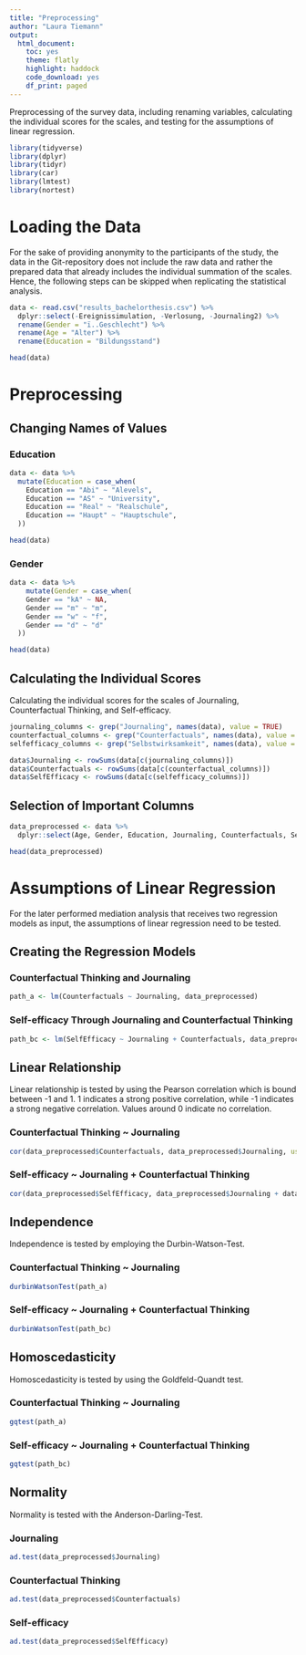 ---
title: "Preprocessing"
author: "Laura Tiemann"
output:
  html_document:
    toc: yes
    theme: flatly
    highlight: haddock
    code_download: yes
    df_print: paged
---

Preprocessing of the survey data, including renaming variables, calculating the individual scores for the scales, and testing for the assumptions of linear regression.


```{r, warning=FALSE, message=FALSE}
library(tidyverse)
library(dplyr)
library(tidyr)
library(car)
library(lmtest)
library(nortest)
```

# Loading the Data
For the sake of providing anonymity to the participants of the study, the data in the Git-repository does not include the raw data and rather the prepared data that already includes the individual summation of the scales. 
Hence, the following steps can be skipped when replicating the statistical analysis.

```{r}
data <- read.csv("results_bachelorthesis.csv") %>% 
  dplyr::select(-Ereignissimulation, -Verlosung, -Journaling2) %>% 
  rename(Gender = "ï..Geschlecht") %>% 
  rename(Age = "Alter") %>% 
  rename(Education = "Bildungsstand") 

head(data)

```
# Preprocessing

## Changing Names of Values {.tabset}

### Education 

```{r}
data <- data %>% 
  mutate(Education = case_when(
    Education == "Abi" ~ "Alevels",
    Education == "AS" ~ "University",
    Education == "Real" ~ "Realschule",
    Education == "Haupt" ~ "Hauptschule",
  )) 

head(data)

```

### Gender

```{r}
data <- data %>% 
    mutate(Gender = case_when(
    Gender == "kA" ~ NA,
    Gender == "m" ~ "m",
    Gender == "w" ~ "f",
    Gender == "d" ~ "d"
  ))

head(data)
```

## Calculating the Individual Scores

Calculating the individual scores for the scales of Journaling, Counterfactual Thinking, and Self-efficacy. 

```{r}
journaling_columns <- grep("Journaling", names(data), value = TRUE)
counterfactual_columns <- grep("Counterfactuals", names(data), value = TRUE)
selfefficacy_columns <- grep("Selbstwirksamkeit", names(data), value = TRUE)

data$Journaling <- rowSums(data[c(journaling_columns)]) 
data$Counterfactuals <- rowSums(data[c(counterfactual_columns)]) 
data$SelfEfficacy <- rowSums(data[c(selfefficacy_columns)]) 


```


## Selection of Important Columns
```{r}
data_preprocessed <- data %>% 
  dplyr::select(Age, Gender, Education, Journaling, Counterfactuals, SelfEfficacy)

head(data_preprocessed)

```

# Assumptions of Linear Regression 

For the later performed mediation analysis that receives two regression models as input, the assumptions of linear regression need to be tested. 

## Creating the Regression Models {.tabset}

### Counterfactual Thinking and Journaling 

```{r}
path_a <- lm(Counterfactuals ~ Journaling, data_preprocessed)

```

### Self-efficacy Through Journaling and Counterfactual Thinking  

```{r}
path_bc <- lm(SelfEfficacy ~ Journaling + Counterfactuals, data_preprocessed)

```


## Linear Relationship {.tabset}

Linear relationship is tested by using the Pearson correlation which is bound between -1 and 1. 1 indicates a strong positive correlation, while -1 indicates a strong negative correlation. Values around 0 indicate no correlation.

### Counterfactual Thinking ~ Journaling 

```{r}
cor(data_preprocessed$Counterfactuals, data_preprocessed$Journaling, use='complete.obs', method = "pearson")
```


### Self-efficacy ~ Journaling + Counterfactual Thinking

```{r}
cor(data_preprocessed$SelfEfficacy, data_preprocessed$Journaling + data_preprocessed$Counterfactuals, use='complete.obs', method = "pearson")
```


## Independence {.tabset}

Independence is tested by employing the Durbin-Watson-Test.

### Counterfactual Thinking ~ Journaling 
```{r}
durbinWatsonTest(path_a)
```


### Self-efficacy ~ Journaling + Counterfactual Thinking
```{r}
durbinWatsonTest(path_bc)
```

## Homoscedasticity {.tabset}

Homoscedasticity is tested by using the Goldfeld-Quandt test.

### Counterfactual Thinking ~ Journaling 

```{r}
gqtest(path_a)
```

### Self-efficacy ~ Journaling + Counterfactual Thinking

```{r}
gqtest(path_bc)
```

## Normality {.tabset}

Normality is tested with the Anderson-Darling-Test. 

### Journaling 
```{r}
ad.test(data_preprocessed$Journaling)
```



### Counterfactual Thinking
```{r}
ad.test(data_preprocessed$Counterfactuals)
```


### Self-efficacy

```{r}
ad.test(data_preprocessed$SelfEfficacy)
```







